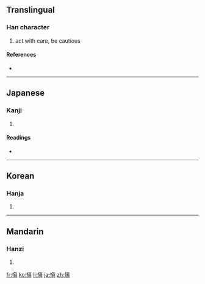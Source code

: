 {{also|眘}}
==Translingual==

===Han character===
{{Han char|rn=61|rad=心|as=10|sn=13|four=|canj=心心月金 (PPBC)}}

# act with care, be cautious

====References====
* {{Han ref|kx=0396.470|dkj=11024|dj=0735.340|hdz=42338.071|uh=613C|ud=24892}}

----

==Japanese==

===Kanji===
{{ja-kanji|grade=|rs=心10}}

# {{defn|Japanese}}

====Readings====
* {{ja-readings|on=[[しん]] (shin)|kun=[[つつしむ]] (tsutsushimu)}}

----

==Korean==

===Hanja===
{{ko-hanja|hangeul=신|eumhun=|rv=sin|mr=sin|y=sin}}

# {{defn|Korean}}

----

==Mandarin==

===Hanzi===
{{cmn-hanzi|pin=[[cǎo]] ([[cao3]]), [[shèn]] ([[shen4]])|wg=ts'ao<sup>3</sup>, shen<sup>4</sup>}}

# {{defn|Mandarin}}

[[fr:愼]]
[[ko:愼]]
[[li:愼]]
[[ja:愼]]
[[zh:愼]]
